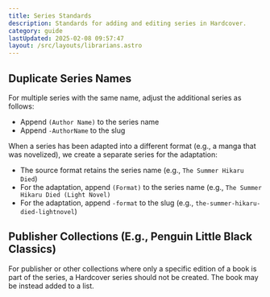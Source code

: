 ```yaml
---
title: Series Standards
description: Standards for adding and editing series in Hardcover.
category: guide
lastUpdated: 2025-02-08 09:57:47
layout: /src/layouts/librarians.astro
---
```


## Duplicate Series Names
For multiple series with the same name, adjust the additional series as follows:
  - Append `(Author Name)` to the series name 
  - Append `-AuthorName` to the slug

When a series has been adapted into a different format (e.g., a manga that was novelized), we create a separate series for the adaptation:
  - The source format retains the series name (e.g., `The Summer Hikaru Died`)
  - For the adaptation, append `(Format)` to the series name (e.g., `The Summer Hikaru Died (Light Novel)`
  - For the adaptation, append `-format` to the slug (e.g., `the-summer-hikaru-died-lightnovel`)


## Publisher Collections (E.g., Penguin Little Black Classics)
For publisher or other collections where only a specific edition of a book is part of the series, a Hardcover series should not be created. The book may be instead added to a list.

